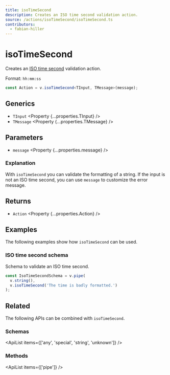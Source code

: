 ```yaml
---
title: isoTimeSecond
description: Creates an ISO time second validation action.
source: /actions/isoTimeSecond/isoTimeSecond.ts
contributors:
  - fabian-hiller
---
```



# isoTimeSecond

Creates an [ISO time second](https://en.wikipedia.org/wiki/ISO_8601) validation action.

Format: `hh:mm:ss`

```ts
const Action = v.isoTimeSecond<TInput, TMessage>(message);
```

## Generics

- `TInput` <Property {...properties.TInput} />
- `TMessage` <Property {...properties.TMessage} />

## Parameters

- `message` <Property {...properties.message} />

### Explanation

With `isoTimeSecond` you can validate the formatting of a string. If the input is not an ISO time second, you can use `message` to customize the error message.

## Returns

- `Action` <Property {...properties.Action} />

## Examples

The following examples show how `isoTimeSecond` can be used.

### ISO time second schema

Schema to validate an ISO time second.

```ts
const IsoTimeSecondSchema = v.pipe(
  v.string(),
  v.isoTimeSecond('The time is badly formatted.')
);
```

## Related

The following APIs can be combined with `isoTimeSecond`.

### Schemas

<ApiList items={['any', 'special', 'string', 'unknown']} />

### Methods

<ApiList items={['pipe']} />
